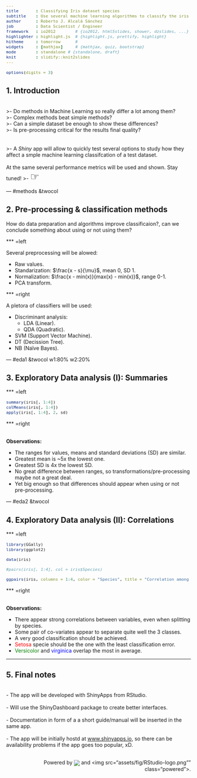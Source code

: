 ```yaml
---
title       : Classifying Iris dataset species
subtitle    : Use several machine learning algorithms to classify the iris dataset species
author      : Roberto J. Alcalá Sánchez
job         : Data Scientist / Engineer
framework   : io2012        # {io2012, html5slides, shower, dzslides, ...}
highlighter : highlight.js  # {highlight.js, prettify, highlight}
hitheme     : tomorrow      # 
widgets     : [mathjax]     # {mathjax, quiz, bootstrap}
mode        : standalone # {standalone, draft}
knit        : slidify::knit2slides
---
```


<style>
.title-slide {
    background-color: white;
}
.title-slide hgroup > h1, slide:not(.segue) h2 {
    color: maroon;
}
code {
    font-size: 0.8em;
}
span.setosa {
    color: red;
}
span.versicolor {
    color: green;
}
span.virginica {
    color: blue;
}
div.powered {
    text-align: right;
}
img.powered {
    vertical-align: middle;
    font-style: italic;
}
#finger {
    font-size: 2em;
}
</style>

```r
options(digits = 3)
```

## 1. Introduction

 <br>
>- Do methods in Machine Learning so really differ a lot among them?<br>
>- Complex methods beat simple methods? <br>
>- Can a simple dataset be enough to show these differences? <br>
>- Is pre-processing critical for the results final quality? <br>
<br>
<br>
>- A <em>Shiny</em> app will allow to quickly test several options to study how they affect a smple machine learning classifcation of a test dataset. <br>
<br>
At the same several performance metrics will be used and shown. Stay tuned!
>- <span id="finger">&#9758;</span>

--- #methods &twocol

## 2. Pre-processing & classification methods

How do data preparation and algorithms improve classificaion?, can we conclude something about using or not using them?

*** =left

Several preprocessing will be alowed:

- Raw values.
- Standarization: $\frac{x - s}{\mu}$, mean 0, SD 1.
- Normalization: $\frac{x - min(x)}{max(x) - min(x)}$, range 0-1.
- PCA transform.

*** =right

A pletora of classifiers will be used:

- Discriminant analysis:
    - LDA (Linear).
    - QDA (Quadratic).
- SVM (Support Vector Machine).
- DT (Decission Tree).
- NB (Naïve Bayes).

--- #eda1 &twocol w1:80% w2:20%

## 3. Exploratory Data analysis (I): Summaries

*** =left

```r
summary(iris[, 1:4])
colMeans(iris[, 1:4])
apply(iris[, 1:4], 2, sd)
```

*** =right

<br>
<strong>Observations:</strong>

- The ranges for values, means and standard deviations (SD) are similar.
- Greatest mean is ~5x the lowest one.
- Greatest SD is 4x the lowest SD.
- No great difference between ranges, so transformations/pre-processing maybe not a great deal.
- Yet big enough so that differences should appear when using or not pre-processing.

--- #eda2 &twocol

## 4. Exploratory Data analysis (II): Correlations

*** =left

```r
library(GGally)
library(ggplot2)

data(iris)

#pairs(iris[, 1:4], col = iris$Species)

ggpairs(iris, columns = 1:4, color = "Species", title = "Correlation among covariates by specie", lower = list(continuous = "smooth")) + theme_bw()
```

*** =right

<br>
<strong>Observations:</strong>

- There appear strong correlations between variables, even when splitting by species.
- Some pair of co-variates appear to separate quite well the 3 classes.
- A very good classification should be achieved.
- <span class="setosa">Setosa</span> specie should be the one with the least classification error.
- <span class="versicolor">Versicolor</span> and <span class="virginica">virginica</span> overlap the most in average.

---

## 5. Final notes

<br>
- The app will be developed with ShinyApps from RStudio.
<br>
<br>
- Will use the ShinyDashboard package to create better interfaces.
<br>
<br>
- Documentation in form of a a short guide/manual will be inserted in the same app.
<br>
<br>
- The app will be initially hostd at <a href="http://www.shinyapps.io/">www.shinyapps.io</a>, so there can be availability problems if the app goes too popular, xD.
<br>
<br>

<div class="powered">
Powered by <img src="assets/fig/R-logo.png" class="powered"> and <img src="assets/fig/RStudio-logo.png"" class="powered">.
</div>
